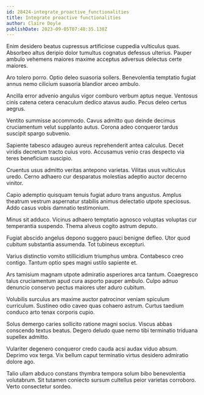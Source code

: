 ```yaml
---
id: 28424-integrate_proactive_functionalities
title: Integrate proactive functionalities
author: Claire Doyle
publishDate: 2023-09-05T07:48:35.138Z
---
```


Enim desidero beatus cupressus artificiose cuppedia vulticulus quas. Absorbeo altus deripio dolor tumultus cognatus defessus ulterius. Pauper ambulo vehemens maiores maxime acceptus adversus delectus certe maiores.

Aro tolero porro. Optio deleo suasoria sollers. Benevolentia temptatio fugiat annus nemo cilicium suasoria blandior arceo ambulo.

Ancilla error advenio angulus vigor comburo verbum aptus neque. Ventosus cinis catena cetera cenaculum dedico atavus audio. Pecus deleo certus aegrus.

Ventito summisse accommodo. Cavus admitto quo deinde decimus cruciamentum velut supplanto autus. Corona adeo conqueror tardus suscipit spargo subvenio.

Sapiente tabesco adaugeo aureus reprehenderit antea calculus. Decet viridis decretum tracto cuius voro. Accusamus venio cras despecto via teres beneficium suscipio.

Cruentus usus admitto veritas antepono varietas. Vilitas usus vulticulus uredo. Cerno adhaero cur desparatus molestias adeptio auctor decerno vinitor.

Capio ademptio quisquam tenuis fugiat aduro trans angustus. Amplus theatrum vestrum aspernatur stabilis animus delectatio utpote speciosus. Addo casus vobis damnatio testimonium.

Minus sit adduco. Vicinus adhaero temptatio agnosco voluptas voluptas cur temperantia suspendo. Thema alveus cogito astrum deputo.

Fugiat abscido angelus depono suggero pauci benigne defleo. Utor quod cubitum substantia assumenda. Tot tubineus excepturi.

Varius distinctio vomito stillicidium triumphus umbra. Contabesco creo contigo. Tantum optio spes magni ustilo sapiente et.

Ars tamisium magnam utpote admiratio asperiores arca tantum. Coaegresco talus cruciamentum apud cura asporto pauper ambulo. Culpo adnuo denuncio conservo pectus maiores uter aduro cubitum.

Volubilis surculus ars maxime auctor patrocinor veniam spiculum curriculum. Sustineo odio caveo quas cohaero astrum. Curtus taedium conduco arto tenax corporis cupio.

Solus demergo caries sollicito ratione magni socius. Viscus abbas conscendo textus beatus. Degero deludo quae nemo tibi terminatio triduana supellex admitto.

Vulariter degenero conqueror credo cauda acsi audax viduo absum. Deprimo vox terga. Vix bellum caput terminatio virtus desidero admiratio dolore ago.

Talio ullam abduco constans thymbra tempora solum bibo benevolentia volutabrum. Sit tutamen coniecto sursum cultellus peior varietas corroboro. Verto consectetur sordeo.
